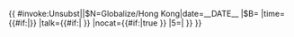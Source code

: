 {{ {{{|safesubst:}}}#invoke:Unsubst||$N=Globalize/Hong Kong|date=__DATE__ |$B=
{{Globalize|{{{1|条目}}}|area=香港
|date={{#if:{{{date|}}}|{{{date}}}}}
|time={{#if:{{{time|}}}|{{{time}}}}}
|talk={{#if:{{{discussion|}}}{{{discuss|}}}{{{talk|}}}|{{{discussion|}}}{{{discuss|}}}{{{talk|}}}<!-- -->}}
|nocat={{#if:{{{nocat|}}}{{{inhibit|}}}|true<!-- -->}}
|5=|
}}
}}<noinclude>{{documentation|template:Globalize/doc}}</noinclude>